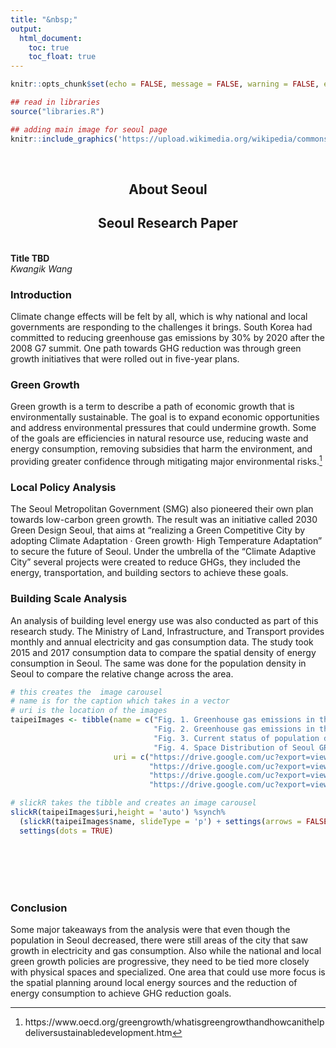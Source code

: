 ```yaml
---
title: "&nbsp;"
output:
  html_document:
    toc: true
    toc_float: true
---
```

```r
knitr::opts_chunk$set(echo = FALSE, message = FALSE, warning = FALSE, error = FALSE )

## read in libraries
source("libraries.R")
```

```r
## adding main image for seoul page
knitr::include_graphics('https://upload.wikimedia.org/wikipedia/commons/8/81/Seoul_%28175734251%29.jpeg')
```

<br>

<h2 style = text-align:center> About Seoul</h2>

<h2 style = text-align:center> Seoul Research Paper</h2>

<br>
**Title TBD**  
*Kwangik Wang*
<br>

### Introduction

Climate change effects will be felt by all, which is why national and local governments are responding to the challenges it brings. South Korea had committed to reducing greenhouse gas emissions by 30% by 2020 after the 2008 G7 summit. One path towards GHG reduction was through green growth initiatives that were rolled out in five-year plans.

### Green Growth

Green growth is a term to describe a path of economic growth that is environmentally sustainable. The goal is to expand economic opportunities and address environmental pressures that could undermine growth.  Some of the goals are efficiencies in natural resource use, reducing waste and energy consumption, removing subsidies that harm the environment, and providing greater confidence through mitigating major environmental risks.[^1]

### Local Policy Analysis

The Seoul Metropolitan Government (SMG) also pioneered their own plan towards low-carbon green growth. The result was an initiative called 2030 Green Design Seoul, that aims at “realizing a Green Competitive City by adopting Climate Adaptation · Green growth· High Temperature Adaptation” to secure the future of Seoul. Under the umbrella of the “Climate Adaptive City” several projects were created to reduce GHGs, they included the energy, transportation, and building sectors to achieve these goals.

###  Building Scale Analysis

An analysis of building level energy use was also conducted as part of this research study. The Ministry of Land, Infrastructure, and Transport provides monthly and annual electricity and gas consumption data. The study took 2015 and 2017 consumption data to compare the spatial density of energy consumption in Seoul. The same was done for the population density in Seoul to compare the relative change across the area.


```r
# this creates the  image carousel
# name is for the caption which takes in a vector
# uri is the location of the images
taipeiImages <- tibble(name = c("Fig. 1. Greenhouse gas emissions in the electricity sector in 2017",
                                "Fig. 2. Greenhouse gas emissions in the city gas sector in 2017",
                                "Fig. 3. Current status of population distribution of Seoul in 2017",
                                "Fig. 4. Space Distribution of Seoul GRDP in 2016 by Ward (Gu)"),
                       uri = c("https://drive.google.com/uc?export=view&id=1njb1uLLkuyLIUe5HGpktyf0fw14skn0l",
                               "https://drive.google.com/uc?export=view&id=1Gyx9h5V16enkQbuB4228vnH17hj4qZM8",
                               "https://drive.google.com/uc?export=view&id=1a-yS93EnvUxzx2ez_0T89wZJ8kNftuSY",
                               "https://drive.google.com/uc?export=view&id=118Rtf1ceBaEyDeXKkggGSktHXa1VyZbI"))

# slickR takes the tibble and creates an image carousel
slickR(taipeiImages$uri,height = 'auto') %synch%
  (slickR(taipeiImages$name, slideType = 'p') + settings(arrows = FALSE)) + 
  settings(dots = TRUE) 
```

<br>
<br>
<br>
<br>

### Conclusion

Some major takeaways from the analysis were that even though the population in Seoul decreased, there were still areas of the city that saw growth in electricity and gas consumption. Also while the national and local green growth policies are progressive, they need to be tied more closely with physical spaces and specialized. One area that could use more focus is the spatial planning around local energy sources and the reduction of energy consumption to achieve GHG reduction goals. 

[^1]:https://www.oecd.org/greengrowth/whatisgreengrowthandhowcanithelpdeliversustainabledevelopment.htm